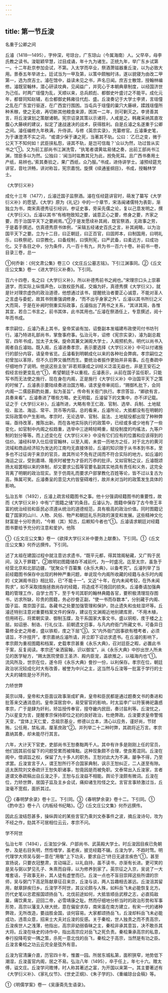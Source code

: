 ```yaml
---
---
---
```

title: 第一节丘浚
---



名重于公卿之间

丘濬（1418—1495），字仲深，号琼台，广东琼山（今属海南）人。父早卒，母李氏教之读书。浚聪颖早慧，过目成诵，年十九为诸生。正统九年，举广东乡试第一。十二年赴京参加会试，不第。入太学而卒业，祭酒萧镃器重丘浚，以为必致大用。景泰五年举进士。廷试当为一甲及第，以策中颇触时讳，遂以貌寝为由改二甲第一，选为庶吉士。濬在馆中，益读未见之书，声名日闻。庶吉士散馆，授翰林编修。濬既官翰林，潜心研读坟典，见闻益广，并究心于本朝典章制度，以经国济世为己任。时两广瑶僮为乱，天顺以来，总兵颜彪、都御史叶盛讨之不能平。成化元年，都督同知赵辅，右佥都御史韩雍往代彪、盛。丘浚奏记于大学士李贤，言瑶僮之乱在广东宜行驱逐，在广西宜行围困。当屯兵于瑶僮的巢穴大藤峡，蹂践瑶僮所种禾稼，使之无收，再切断其他粮食来源，困其一二年，则可剿灭之。李贤善其言，将丘浚谋划之策献诸朝。宪宗诏录其策以示诸将，人咸是之。韩雍采纳其直攻腹心大藤峡的建议，拟定了速战速决的战术，获得胜利。自是丘濬之名遂重于公卿之间。濬任编修九年秩满，升侍讲。与修《英宗实录》，充纂修官。丘濬秉史笔，为于谦澄清不实之词，“或谓少保于谦之死，当著其不轨。公曰：‘乙巳之变，微于公天下不知何如！武臣挟私怨，诬其不轨，是岂可信哉？’众以为然，功过皆从实书之”①。又为前工部尚书江渊洗雪，“执笔者谓黄竑易储之奏，出前工部尚书江渊，馆臣多以为然。公独曰：‘闻当时竑教其兄为此，觊免死耳。且广西书奏用土产纸，易辨也。’索其奏验之，果广西纸，众乃服。”书成，进侍讲学士。濬预经筵充讲官，音吐洪畅，讲对称旨，宪宗嘉悦。旋撰《续通鉴纲目》，书成，授翰林学士。

《大学衍义补》

成化十三年（1477），丘濬迁国子监祭酒。濬在任经筵讲官时，萌发了纂写《大学衍义补》的愿望。《大学》原为《礼记》中的一个章节，宋洛闽诸儒特为表彰，渐独立为书，南宋真德秀征引经训，参证史事，旁采先儒之论，复以己意发明之，撰《大学衍义》。丘濬以其书“有格物致知之要，诚意正心之要，修身之要，齐家之要，而于治国平天下之要阙焉。”②于是发愿续补其阙，既官祭酒，无政事之劳，于是着手撰述。仿真德秀原书体例，“采辑五经诸史百氏之言，补其阙略，以为治国平天下之要。立为十二目，曰正朝廷，曰正百官，曰固邦本，曰制国用，曰明礼乐，曰秩祭祀，曰崇教化，曰备规制，曰慎刑宪，曰严武备，曰柔远方，曰成功化。又于各目之中，分为条件，凡一百十有九，共为书一百六十卷。补前书一卷，目录三卷，总一

①何乔新：《何文肃公集》卷三○《文庄丘公墓志铭》。下引江渊事同。②《丘文庄公文集》卷一《进大学衍义补奏》。下引同。

百六十四卷，名之曰《大学衍义补》，所以补德秀前书之阙也。”宋理宗口头上崇慕道学，而实际上纵情声色，以致权臣外戚，交煽为奸，真德秀撰《大学衍义》，就是针对理宗虚伪的政治道德，他想通过该书，提醒统治者要正心诚意，不能对圣人之言虚与委蛇，故其书侧重强调修身，“而不出乎身家之外”。丘濬以其书所衍之义大而简，于是在补阙时侧重实际政事，丘濬指出了两书之关系，“其详其简，各惟其宜，若合二书言之，前书其体，此书其用也。”丘濬在祭酒任上，专意撰述，阅十年而书成。

孝宗嗣位，丘濬乃表上其书，皇帝奖谕有加，诏誊副本发福建布政使司付书坊刊行。濬乃特进礼部尚书，掌詹事府事。弘治元年，诏修《宪宗实录》，濬为副总裁官，四年书成，加太子太保。旋命其兼文渊阁大学士，入阁预机务。明代以尚书入阁者自丘濬始。既入阁，丘濬进奏孝宗，表示要选择《大学衍义补》中可以付诸施行的部分内容，请皇帝省览。丘濬看到明朝成化以来的各种社会弊病，孝宗嗣位之初曾加以革除，但不久旧弊又循然而生。要统治者振作更始并非易事。丘在奏疏中仔细地作了说明。他说这些主张“非若郑康成之训经义泛滥无益也，非是王安石之假经言纷更变乱也”①，希望朝廷予以重视。丘濬表示，从前在国子监任职，只能写书而无法使之施行，现在身在内阁，正是施行《大学衍义补》中治国平天下之策的时候了。丘濬表示要陆续奏进治国方略，请求皇帝审阅后，“赐御札批下，会同内阁一二儒臣斟酌处置，拟为圣旨”，传命有关衙门执行。孝宗答旨，“卿欲有言，具奏来看”。丘濬奏进了哪些方略，史无明载，丘濬留下的文集中，亦不详记载。证之于《大学衍义补》，丘濬所进，大略有帝王仁政、官制、选举、兵制、土地赋役、盐法、海运、常平、货币等内容。总的看来，丘濬所论，大抵都没有在明朝的实际政策中产生影响。孝宗时，无论选举、官制、盐法、土地赋役都出现了种种弊端，亟待改革，推陈出新。而在各地实际执行的政策中，已经或多或少地有了一些变化，如官制中内阁之权趋重，选举中三途畸轻畸重，赋役制度的均徭法，九等户制的划分等等。而上述变化在《大学衍义补》中没有它们应有的位置和应该得到的估价。濬经科举入仕后径官翰林，以至入阁，未尝一历地方之任，对于北方的黄河流域和商品经济较为发达的江南均无直接体验，丘濬的知识限于从书本到书本，至多也不过征询于来京的官员，故其所论不免有迂阔而不符合实际的地方。如丘濬的海运之议，受到嘉靖、隆庆时被誉为才臣的万恭的批评。又如官制之议，丘濬既颂扬太祖罢相以来的体制，却又要求公孤等官要名副其实地具有责任和义务，这完全背离了明朝的政治现实。至于仿周礼而要求户部掌教化百姓等论，皆不过以复古为高，殊属可笑。丘濬奏呈的意见大约皆窒碍难行，故并未对当时的政策发生具体的影响。

弘治五年（1492），丘濬上疏言经籍图书之事。他十分强调经籍图书的重要性，故而《大学衍义补》中有“广图籍之储”的条目。丘濬认为，图籍中保存了古今帝王丰富的统治经验和臣民必须遵从统治的道德规范，具有极高的政治价值。同时图籍记载了国家的山川、人物、风俗、物产和朝廷礼乐刑政的演变和发展。这些精神文化财富是十分珍贵的，“今赖（其）知古，后赖知今者也”①。丘濬请求朝廷对经籍图书要给予充分的注意和爱护。他陈

①《丘文庄公文集》卷一《欲择大学衍义补中要务上献奏》。下引同。①《丘文庄公文集》何乔远撰传。下引同。

述了太祖在建国过程中就注意访求遗书，“既平元都，得其馆阁秘藏，又广购于民间，没入于罪籍”。②故明初图籍储存不减前代，为一时盛况。迄至太宗，虽急于经营北京和北部边疆，“犹聚众千百纂集《永乐大典》，以备考究”。丘濬列举了当前经籍图书保存中出现的种种严重问题，单说现今内阁所收藏的经籍与永乐时内阁的《文渊阁书目》相比较，已“不能十一”。又近“十年，在内未闻考较，在外未闻购求”，如不采取措施拯救尚存的经籍，将造成不可挽回的损失。丘濬奏请加强典籍的管理工作，自学士而下，至于专司其职的翰林典籍各官，要积极清理现存图书，访求所缺，珍贵的图籍，务必抄誊正副，“使一书而存数本”，分别藏于内阁、国子监、南京国子监。各藏书之处要加强管理和保护，防止遗失和虫蛀湿坏等。丘濬还特别注意对重要档案文件的保存，建议在文渊阁近地别建库房，“不用木植，但用砖石，将累朝实录、御制玉牒，及干系国家大事文书，盛以铜柜，庋于楼之上层。如诏册、制诰、行礼仪注、前朝遗文旧事，与凡内府衙门所藏文书，可备异日纂修全史之用者，盛以铁柜，庋之下层”③。又“内外衙门因事欲有稽考者，必须请旨，不许擅开”。孝宗嘉纳丘濬所请，并立即下诏访求遗书。在丘濬的影响下，孝宗颇为重视图籍和档案，史载孝宗甚重《永乐大典》，召对廷臣之暇，必置此书于案，反复阅读。孝宗还“亲洒宸翰，识以御宝”，从《永乐大典》中抄出世人所未见的医学秘方，“赐太医院使臣王圣济、殿内臣宠，盖欲推之，以福海内也”①。流风所及，世宗在位，遂令将《永乐大典》誊抄一份，以利保存。孝宗在位，朝廷政治状况较成化时大有改善，被誉为中兴之主，这当然与丘浚等一批富于学行的士大夫的辅佐是分不开的。

力矫世弊

英宗以降，皇帝和大臣面议政事渐成旷典，皇帝和臣民都是通过题奏文书的奏进和批答来交通消息的。皇帝深居宫中，易受宦官的影响，时太监李广以符箓祷祀蛊惑孝宗，广于是肆为奸利，矫旨授传奉官，擅夺畿内民田，奏讨盐利等。丘浚忧之，乃以星变为言，提醒孝宗保持即位之初的良好政治，杜绝弊政。丘浚要求皇帝警惕天变，“宜体上天仁爱，念祖宗基业，修德以立本，清心以应务，谨好尚，节财贿，公任用，禁私谒，厘革庶政”②。并列举二十二种时弊，其疏将近万言。孝宗嘉纳其奏，却未能尽行其言。

六年，大计天下官吏，吏部尚书王恕奏黜两千人。其中有许多是刚刚上任的官员，他们因其前任留下的问题受累而被降黜。这种现象颇不合理，使良莠混同。丘浚在阁中，借调旨之权，保留了九十多人的职务。王恕对此大为不满，屡争不得，乃至求罢。丘浚宣言于人，谓王恕所行不合国家典制，讽示王恕纠正，二人遂至有隙。适太医院刘文泰疏讦王恕失职诸事，恕竟因是而被免职。文泰常出入丘浚家，言者遂谓文泰疏稿出自丘浚之手，王恕与丘浚益不相能。舆论于浚颇有微词。丘浚在位，力矫世弊，居国子监及主乡会试，痛抑诸生险怪之文。言官言事矫激过当，丘浚毫不宽假，面折其过。

②《春明梦余录》卷十三。下引同。③《春明梦余录》卷十二。下引同。①《酌中志》卷十八《内板经书纪略》。②《丘文庄公文集》何乔远撰传。

因此丘浚结怨甚多，操纵舆论的某些言官乃乘刘文泰事件之波，摘丘浚诗句，攻为不经之作，劾其不可居相位云云，孝宗不问。

学不阿世

弘治七年（1494），丘浚加少保、户部尚书、武英殿大学士。时丘浚因目疾已免朝参，及是右目失明，然性嗜学，虽老疾，披览经籍不辍。丘浚为学，不趋时骛。明代理学大师吴与弼一意在“用敬”上下功夫，要求自己“终日无遽言疾色”①，甚至宣扬说，只要衣冠整肃，言动端正，以礼自持，虽不读书，亦渐有长进。更可笑的是吴与弼以梦见孔子、朱熹而自得，以为修养到家了。英宗征之入京，吴说了一大堆套话，于政事无补，其人徒有虚誉而已。丘浚一点也不盲目崇拜这些所谓的宗师，吴与弼门下高足陈献章征召来京，丘浚与谈，两人旨趣相去甚远。丘浚沮其留用，献章辞疾归乡。丘浚学不阿世，其议论颇与人殊，如料岳飞未必能恢复北方。历代史笔以忠君报国颂扬岳飞，北伐前途如何，大抵皆顺岳武穆之志，必直捣敌巢，痛饮黄龙，迎回二帝，必雪靖康之耻。然而仔细地分析当时的政治形势和军事形势，高宗以藩支入继大统，意在偏安求存，南宋虽在南方建立，有宋一代的诸种弊政，无所改造，要战胜金国，谈何容易。大家都颂扬岳飞，丘浚却料岳飞未必能成功，违乖众意，招来士大夫对丘浚的反感。关于秦桧，世人独责之而不责高宗，丘浚疾世人之浅薄，他指出，高宗非幼弱昏昧之主，秦桧非承其意旨，决不敢杀其大将。丘浚在咏史的诗作中，指出高宗应对岳飞之死负责。秦桧秉承高宗的私意，奉行投降苟安一隅之策，杀死一意北伐的岳飞，秦桧之于高宗，当然是有功之臣。丘浚言秦桧之功云云完全是弦外有音。

丘浚为官清廉介直，历官四十年，惟置一园。所居东城私第，面积狭窄，地势低下潮湿，丘浚虽官内阁，居之不易。弘治八年（1495），卒于任上，年七十六。赠太傅，谥文庄。丘浚学问赡博，时人称其著述之富，为开国以来第一。其主要著述有《大学衍义补》、《家礼仪节》、《世史正纲》、《朱子学的》、《重编琼台会稿》等。

①《明儒学案》卷一《吴康斋先生语录》。